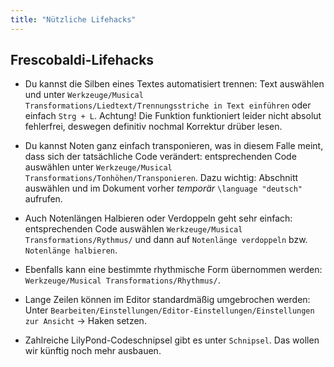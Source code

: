 ```yaml
---
title: "Nützliche Lifehacks"
---
```


## Frescobaldi-Lifehacks

-   Du kannst die Silben eines Textes automatisiert trennen: Text auswählen und unter `Werkzeuge/Musical Transformations/Liedtext/Trennungsstriche in Text einführen` oder einfach `Strg + L`. Achtung! Die Funktion funktioniert leider nicht absolut fehlerfrei, deswegen definitiv nochmal Korrektur drüber lesen.

-   Du kannst Noten ganz einfach transponieren, was in diesem Falle meint, dass sich der tatsächliche Code verändert: entsprechenden Code auswählen unter `Werkzeuge/Musical Transformations/Tonhöhen/Transponieren`. Dazu wichtig: Abschnitt auswählen und im Dokument vorher *temporär* `\language "deutsch"` aufrufen.

-   Auch Notenlängen Halbieren oder Verdoppeln geht sehr einfach: entsprechenden Code auswählen `Werkzeuge/Musical Transformations/Rythmus/` und dann auf `Notenlänge verdoppeln` bzw. `Notenlänge halbieren`.

-   Ebenfalls kann eine bestimmte rhythmische Form übernommen werden: `Werkzeuge/Musical Transformations/Rhythmus/`.

-   Lange Zeilen können im Editor standardmäßig umgebrochen werden: Unter `Bearbeiten/Einstellungen/Editor-Einstellungen/Einstellungen zur Ansicht` -\> Haken setzen.

-   Zahlreiche LilyPond-Codeschnipsel gibt es unter `Schnipsel`. Das wollen wir künftig noch mehr ausbauen.
